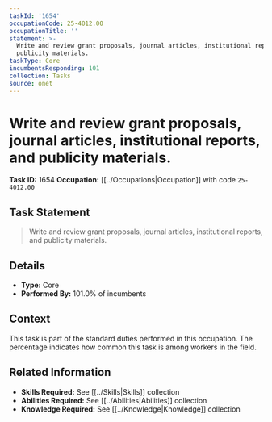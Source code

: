 ```yaml
---
taskId: '1654'
occupationCode: 25-4012.00
occupationTitle: ''
statement: >-
  Write and review grant proposals, journal articles, institutional reports, and
  publicity materials.
taskType: Core
incumbentsResponding: 101
collection: Tasks
source: onet
---
```

# Write and review grant proposals, journal articles, institutional reports, and publicity materials.

**Task ID:** 1654
**Occupation:** [[../Occupations|Occupation]] with code `25-4012.00`

## Task Statement

> Write and review grant proposals, journal articles, institutional reports, and publicity materials.

## Details

- **Type:** Core
- **Performed By:** 101.0% of incumbents

## Context

This task is part of the standard duties performed in this occupation. The percentage indicates how common this task is among workers in the field.

## Related Information

- **Skills Required:** See [[../Skills|Skills]] collection
- **Abilities Required:** See [[../Abilities|Abilities]] collection
- **Knowledge Required:** See [[../Knowledge|Knowledge]] collection
